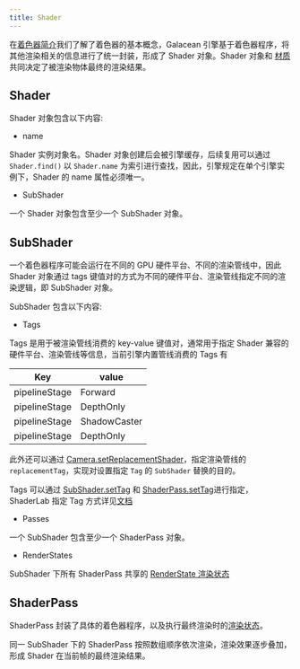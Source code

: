 ```yaml
---
title: Shader
---
```


在[着色器简介](./intro)我们了解了着色器的基本概念，Galacean 引擎基于着色器程序，将其他渲染相关的信息进行了统一封装，形成了 Shader 对象。Shader 对象和 [材质](../material/material) 共同决定了被渲染物体最终的渲染结果。

## Shader

Shader 对象包含以下内容:

- name

Shader 实例对象名。Shader 对象创建后会被引擎缓存，后续复用可以通过 `Shader.find()` 以 `Shader.name` 为索引进行查找，因此，引擎规定在单个引擎实例下，Shader 的 name 属性必须唯一。

- SubShader

一个 Shader 对象包含至少一个 SubShader 对象。

## SubShader

一个着色器程序可能会运行在不同的 GPU 硬件平台、不同的渲染管线中，因此 Shader 对象通过 tags 键值对的方式为不同的硬件平台、渲染管线指定不同的渲染逻辑，即 SubShader 对象。

SubShader 包含以下内容:

- Tags

Tags 是用于被渲染管线消费的 key-value 键值对，通常用于指定 Shader 兼容的硬件平台、渲染管线等信息，当前引擎内置管线消费的 Tags 有

| Key           | value        |
| ------------- | ------------ |
| pipelineStage | Forward      |
| pipelineStage | DepthOnly    |
| pipelineStage | ShadowCaster |
| pipelineStage | DepthOnly    |

此外还可以通过 [Camera.setReplacementShader](/apis/galacean/#Camera-resetReplacementShader)，指定渲染管线的`replacementTag`，实现对设置指定 `Tag` 的 `SubShader` 替换的目的。

Tags 可以通过 [SubShader.setTag](/apis/galacean/#SubShader-setTag) 和 [ShaderPass.setTag](/apis/galacean/#ShaderPass-setTag)进行指定，ShaderLab 指定 Tag 方式详见[文档](./shaderLab/syntax/subShader/#tags)

- Passes

一个 SubShader 包含至少一个 ShaderPass 对象。

- RenderStates

SubShader 下所有 ShaderPass 共享的 [RenderState 渲染状态](../material/composition/#渲染状态)

## ShaderPass

ShaderPass 封装了具体的着色器程序，以及执行最终渲染时的[渲染状态](../material/composition/#渲染状态)。

<Callout type="info">
  同一 SubShader 下的 ShaderPass 按照数组顺序依次渲染，渲染效果逐步叠加，形成 Shader 在当前帧的最终渲染结果。
</Callout>
